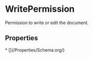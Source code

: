 # WritePermission

Permission to write or edit the document.

## Properties

<Grid>
* [](/Properties/Schema.org/)

</Grid>

